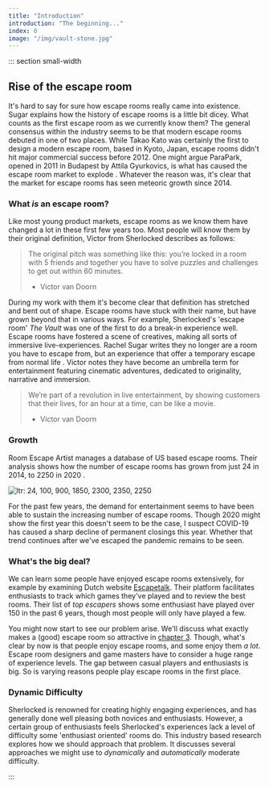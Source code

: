 ```yaml
---
title: "Introduction"
introduction: "The beginning..."
index: 0
image: "/img/vault-stone.jpg"
---
```



::: section small-width

## Rise of the escape room

It's hard to say for sure how escape rooms really came into existence. Sugar explains how the history of escape rooms is a little bit dicey. What counts as the first escape room as we currently know them? The general consensus within the industry seems to be that modern escape rooms debuted in one of two places. While Takao Kato was certainly the first to design a modern escape room, based in Kyoto, Japan, escape rooms didn't hit major commercial success before 2012. One might argue ParaPark, opened in 2011 in Budapest by Attila Gyurkovics, is what has caused the escape room market to explode <Citation id="sugar_2019_the" />. Whatever the reason was, it's clear that the market for escape rooms has seen meteoric growth since 2014.

### What _is_ an escape room?

Like most young product markets, escape rooms as we know them have changed a lot in these first few years too. Most people will know them by their original definition, Victor from Sherlocked describes as follows:

> The original pitch was something like this: you’re locked in a room with 5 friends and together you have to solve puzzles and challenges to get out within 60 minutes.
>
> - Victor van Doorn

During my work with them it's become clear that definition has stretched and bent out of shape. Escape rooms have stuck with their name, but have grown beyond that in various ways. For example, Sherlocked's 'escape room' _The Vault_ was one of the first to do a break-in experience well. Escape rooms have fostered a scene of creatives, making all sorts of immersive live-experiences. Rachel Sugar writes they no longer are a room you have to escape from, but an experience that offer a temporary escape from normal life <Citation id="sugar_2019_the" />. Victor notes they have become an umbrella term for entertainment featuring cinematic adventures, dedicated to originality, narrative and immersion.

> We’re part of a revolution in live entertainment, by showing customers that their lives, for an hour at a time, can be like a movie.
>
> - Victor van Doorn

### Growth

Room Escape Artist manages a database of US based escape rooms. Their analysis shows how the number of escape rooms has grown from just 24 in 2014, to 2250 in 2020 <Citation id="spira_2020_6  " hideAuthor />.

![ltr: 24, 100, 900, 1850, 2300, 2350, 2250](/img/escape-rooms-us-2014-2020.png "Escape Room growth from 2014 to 2020")

For the past few years, the demand for entertainment seems to have been able to sustain the increasing number of escape rooms. Though 2020 might show the first year this doesn't seem to be the case, I suspect COVID-19 has caused a sharp decline of permanent closings this year. Whether that trend continues after we've escaped the pandemic remains to be seen.

### What's the big deal?

We can learn some people have enjoyed escape rooms extensively, for example by examining Dutch website [Escapetalk](http://escapetalk.nl). Their platform facilitates enthusiasts to track which games they've played and to review the best rooms. Their list of _top escapers_ shows some enthusiast have played over 150 in the past 6 years, though most people will only have played a few.

You might now start to see our problem arise. We'll discuss what exactly makes a (good) escape room so attractive in [chapter 3](https://irp.nilswesthoff.com/chapters/literature-basics). Though, what's clear by now is that people enjoy escape rooms, and some enjoy them _a lot_. Escape room designers and game masters have to consider a huge range of experience levels. The gap between casual players and enthusiasts is big. So is varying reasons people play escape rooms in the first place.

### Dynamic Difficulty

Sherlocked is renowned for creating highly engaging experiences, and has generally done well pleasing both novices and enthusiasts. However, a certain group of enthusiasts feels Sherlocked's experiences lack a level of difficulty some 'enthusiast oriented' rooms do. This industry based research explores how we should approach that problem. It discusses several approaches we might use to _dynamically_ and _automatically_ moderate difficulty.

:::
